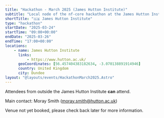 ```yaml
---
title: "Hackathon - March 2025 (James Hutton Institute)"
subtitle: "Local node of the nf-core hackathon at the James Hutton Institute, UK"
shortTitle: "🇬🇧 James Hutton Institute"
type: "hackathon"
startDate: "2025-03-24"
startTime: "09:00+00:00"
endDate: "2025-03-26"
endTime: "17:00+00:00"
locations:
    - name: James Hutton Institute
      links:
          - https://www.hutton.ac.uk/
      geoCoordinates: [56.457404383182634, -3.070138891914946]
      country: United Kingdom
      city: Dundee
layout: "@layouts/events/HackathonMarch2025.Astro"
---
```


Attendees from outside the James Hutton Institute **can** attend.

Main contact: Moray Smith ([moray.smith@hutton.ac.uk](mailto:moray.smith@hutton.ac.uk))

Venue not yet booked, please check back later for more information.
